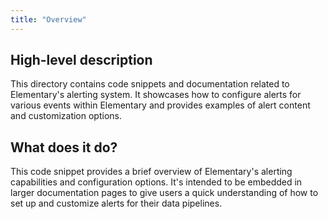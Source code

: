 ```yaml
---
title: "Overview"
---
```


## High-level description
This directory contains code snippets and documentation related to Elementary's alerting system. It showcases how to configure alerts for various events within Elementary and provides examples of alert content and customization options.

## What does it do?
This code snippet provides a brief overview of Elementary's alerting capabilities and configuration options. It's intended to be embedded in larger documentation pages to give users a quick understanding of how to set up and customize alerts for their data pipelines. 
